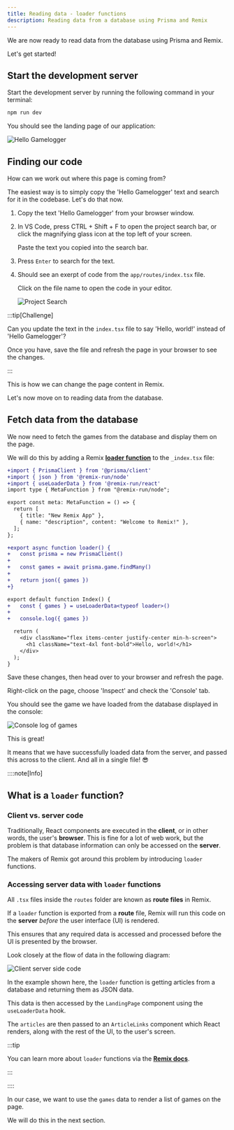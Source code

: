 ```yaml
---
title: Reading data - loader functions
description: Reading data from a database using Prisma and Remix
---
```



We are now ready to read data from the database using Prisma and Remix.

Let's get started!

## Start the development server

Start the development server by running the following command in your terminal:

```bash
npm run dev
```

You should see the landing page of our application:

![Hello Gamelogger](src/assets/webp/prisma/hello-gamelogger.webp)

## Finding our code

How can we work out where this page is coming from?

The easiest way is to simply copy the 'Hello Gamelogger' text and search for it in the codebase. Let's do that now.

<Steps>

1. Copy the text 'Hello Gamelogger' from your browser window.

2. In VS Code, press <MonsterKbd>CTRL + Shift + F</MonsterKbd> to open the project search bar, or click the magnifying glass icon at the top left of your screen.

	Paste the text you copied into the search bar.

3. Press `Enter` to search for the text.

4. Should see an exerpt of code from the `app/routes/index.tsx` file.

	Click on the file name to open the code in your editor.

	![Project Search](src/assets/webp/prisma/project-search.webp)

</Steps>

:::tip[Challenge]

Can you update the text in the `index.tsx` file to say 'Hello, world!' instead of 'Hello Gamelogger'?

Once you have, save the file and refresh the page in your browser to see the changes.

:::

This is how we can change the page content in Remix.

Let's now move on to reading data from the database.

## Fetch data from the database

We now need to fetch the games from the database and display them on the page.

We will do this by adding a Remix [**loader function**](https://remix.run/docs/en/main/route/loader) to the `_index.tsx` file:

```diff lang="tsx" title="app/routes/_index.tsx" showLineNumbers collapse={6-11}
+import { PrismaClient } from '@prisma/client'
+import { json } from '@remix-run/node'
+import { useLoaderData } from '@remix-run/react'
import type { MetaFunction } from "@remix-run/node";

export const meta: MetaFunction = () => {
  return [
    { title: "New Remix App" },
    { name: "description", content: "Welcome to Remix!" },
  ];
};

+export async function loader() {
+	const prisma = new PrismaClient()
+
+	const games = await prisma.game.findMany()
+
+	return json({ games })
+}

export default function Index() {
+	const { games } = useLoaderData<typeof loader>()
+
+	console.log({ games })

  return (
    <div className="flex items-center justify-center min-h-screen">
      <h1 className="text-4xl font-bold">Hello, world!</h1>
    </div>
  );
}
```

Save these changes, then head over to your browser and refresh the page.

Right-click on the page, choose 'Inspect' and check the 'Console' tab.

You should see the game we have loaded from the database displayed in the console:

![Console log of games](src/assets/webp/prisma/log-games.webp)

This is great!

It means that we have successfully loaded data from the server, and passed this across to the client. And all in a single file! 😎

::::note[Info]

## What is a `loader` function?

### Client vs. server code

Traditionally, React components are executed in the **client**, or in other words, the user's **browser**. This is fine for a lot of web work, but the problem is that database information can only be accessed on the **server**.

The makers of Remix got around this problem by introducing `loader` functions.

### Accessing server data with `loader` functions

All `.tsx` files inside the `routes` folder are known as **route files** in Remix.

If a `loader` function is exported from a **route** file, Remix will run this code on the **server** _before_ the user interface (UI) is rendered.

This ensures that any required data is accessed and processed before the UI is presented by the browser.

Look closely at the flow of data in the following diagram:

![Client server side code](src/assets/png/client-server-side-code.png)

In the example shown here, the `loader` function is getting articles from a database and returning them as JSON data.

This data is then accessed by the `LandingPage` component using the `useLoaderData` hook.

The `articles` are then passed to an `ArticleLinks` component which React renders, along with the rest of the UI, to the user's screen.

:::tip

You can learn more about `loader` functions via the [**Remix docs**](https://remix.run/docs/en/main/route/loader).

:::

::::

In our case, we want to use the `games` data to render a list of games on the page.

We will do this in the next section.
